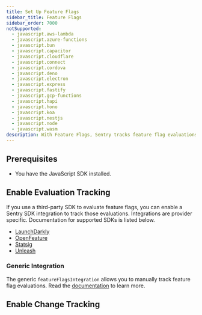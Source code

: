 ```yaml
---
title: Set Up Feature Flags
sidebar_title: Feature Flags
sidebar_order: 7000
notSupported:
  - javascript.aws-lambda
  - javascript.azure-functions
  - javascript.bun
  - javascript.capacitor
  - javascript.cloudflare
  - javascript.connect
  - javascript.cordova
  - javascript.deno
  - javascript.electron
  - javascript.express
  - javascript.fastify
  - javascript.gcp-functions
  - javascript.hapi
  - javascript.hono
  - javascript.koa
  - javascript.nestjs
  - javascript.node
  - javascript.wasm
description: With Feature Flags, Sentry tracks feature flag evaluations in your application, keeps an audit log of feature flag changes, and reports any suspicious updates that may have caused an error.
---
```


<PlatformContent includePath="feature-flags/prerelease-alert" />

## Prerequisites

- You have the <PlatformLink to="/">JavaScript SDK installed</PlatformLink>.

## Enable Evaluation Tracking

If you use a third-party SDK to evaluate feature flags, you can enable a Sentry SDK integration to track those evaluations. Integrations are provider specific. Documentation for supported SDKs is listed below.

- [LaunchDarkly](/platforms/javascript/configuration/integrations/launchdarkly/)
- [OpenFeature](/platforms/javascript/configuration/integrations/openfeature/)
- [Statsig](/platforms/javascript/configuration/integrations/statsig/)
- [Unleash](/platforms/javascript/configuration/integrations/unleash/)

### Generic Integration

The generic `featureFlagsIntegration` allows you to manually track feature flag evaluations. Read the [documentation](/platforms/javascript/configuration/integrations/featureflags/) to learn more.

## Enable Change Tracking

<PlatformContent includePath="feature-flags/change-tracking-list" />
